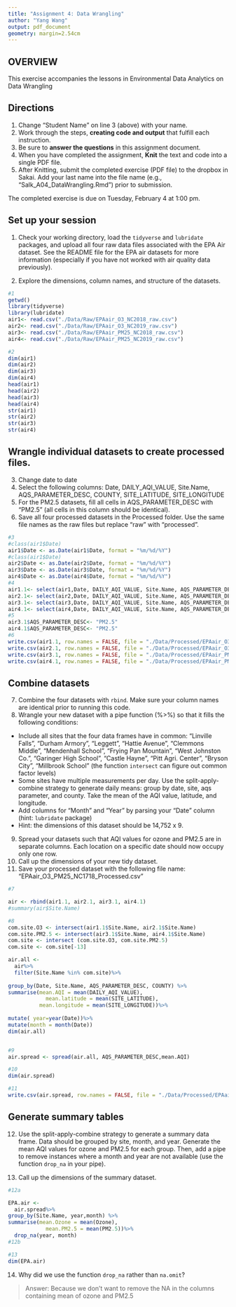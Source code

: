 ```yaml
---
title: "Assignment 4: Data Wrangling"
author: "Yang Wang"
output: pdf_document
geometry: margin=2.54cm
---
```


## OVERVIEW

This exercise accompanies the lessons in Environmental Data Analytics on Data Wrangling 

## Directions
1. Change "Student Name" on line 3 (above) with your name.
3. Work through the steps, **creating code and output** that fulfill each instruction.
4. Be sure to **answer the questions** in this assignment document.
6. When you have completed the assignment, **Knit** the text and code into a single PDF file.
8. After Knitting, submit the completed exercise (PDF file) to the dropbox in Sakai. Add your last name into the file name (e.g., "Salk_A04_DataWrangling.Rmd") prior to submission.

The completed exercise is due on Tuesday, February 4 at 1:00 pm.

## Set up your session 
1. Check your working directory, load the `tidyverse` and `lubridate` packages, and upload all four raw data files associated with the EPA Air dataset. See the README file for the EPA air datasets for more information (especially if you have not worked with air quality data previously). 

2. Explore the dimensions, column names, and structure of the datasets. 

```r
#1
getwd()
library(tidyverse)
library(lubridate)
air1<- read.csv("./Data/Raw/EPAair_O3_NC2018_raw.csv")
air2<- read.csv("./Data/Raw/EPAair_O3_NC2019_raw.csv")
air3<- read.csv("./Data/Raw/EPAair_PM25_NC2018_raw.csv")
air4<- read.csv("./Data/Raw/EPAair_PM25_NC2019_raw.csv")

#2
dim(air1)
dim(air2)
dim(air3)
dim(air4)
head(air1)
head(air2)
head(air3)
head(air4)
str(air1)
str(air2)
str(air3)
str(air4)
```

## Wrangle individual datasets to create processed files.
3. Change date to date
4. Select the following columns: Date, DAILY_AQI_VALUE, Site.Name, AQS_PARAMETER_DESC, COUNTY, SITE_LATITUDE, SITE_LONGITUDE
5. For the PM2.5 datasets, fill all cells in AQS_PARAMETER_DESC with "PM2.5" (all cells in this column should be identical).
6. Save all four processed datasets in the Processed folder. Use the same file names as the raw files but replace "raw" with "processed".

```r
#3
#class(air1$Date)
air1$Date <- as.Date(air1$Date, format = "%m/%d/%Y")
#class(air1$Date)
air2$Date <- as.Date(air2$Date, format = "%m/%d/%Y")
air3$Date <- as.Date(air3$Date, format = "%m/%d/%Y")
air4$Date <- as.Date(air4$Date, format = "%m/%d/%Y")
#4
air1.1<- select(air1,Date, DAILY_AQI_VALUE, Site.Name, AQS_PARAMETER_DESC, COUNTY, SITE_LATITUDE, SITE_LONGITUDE)
air2.1<- select(air2,Date, DAILY_AQI_VALUE, Site.Name, AQS_PARAMETER_DESC, COUNTY, SITE_LATITUDE, SITE_LONGITUDE)
air3.1<- select(air3,Date, DAILY_AQI_VALUE, Site.Name, AQS_PARAMETER_DESC, COUNTY, SITE_LATITUDE, SITE_LONGITUDE)
air4.1<- select(air4,Date, DAILY_AQI_VALUE, Site.Name, AQS_PARAMETER_DESC, COUNTY, SITE_LATITUDE, SITE_LONGITUDE)
#5
air3.1$AQS_PARAMETER_DESC<- "PM2.5"
air4.1$AQS_PARAMETER_DESC<- "PM2.5"
#6
write.csv(air1.1, row.names = FALSE, file = "./Data/Processed/EPAair_O3_NC2018_processed.csv")
write.csv(air2.1, row.names = FALSE, file = "./Data/Processed/EPAair_O3_NC2019_processed.csv")
write.csv(air3.1, row.names = FALSE, file = "./Data/Processed/EPAair_PM25_NC2018_processed.csv")
write.csv(air4.1, row.names = FALSE, file = "./Data/Processed/EPAair_PM25_NC2019_processed.csv")

```


## Combine datasets
7. Combine the four datasets with `rbind`. Make sure your column names are identical prior to running this code. 
8. Wrangle your new dataset with a pipe function (%>%) so that it fills the following conditions: 

* Include all sites that the four data frames have in common: "Linville Falls", "Durham Armory", "Leggett", "Hattie Avenue", "Clemmons Middle", "Mendenhall School", "Frying Pan Mountain", "West Johnston Co.", "Garinger High School", "Castle Hayne", "Pitt Agri. Center", "Bryson City", "Millbrook School" (the function `intersect` can figure out common factor levels)
* Some sites have multiple measurements per day. Use the split-apply-combine strategy to generate daily means: group by date, site, aqs parameter, and county. Take the mean of the AQI value, latitude, and longitude.
* Add columns for "Month" and "Year" by parsing your "Date" column (hint: `lubridate` package)
* Hint: the dimensions of this dataset should be 14,752 x 9.

9. Spread your datasets such that AQI values for ozone and PM2.5 are in separate columns. Each location on a specific date should now occupy only one row.
10. Call up the dimensions of your new tidy dataset.
11. Save your processed dataset with the following file name: "EPAair_O3_PM25_NC1718_Processed.csv"

```r
#7

air <- rbind(air1.1, air2.1, air3.1, air4.1)
#summary(air$Site.Name)

#8
com.site.O3 <- intersect(air1.1$Site.Name, air2.1$Site.Name)
com.site.PM2.5 <- intersect(air3.1$Site.Name, air4.1$Site.Name)
com.site <- intersect (com.site.O3, com.site.PM2.5)
com.site <- com.site[-13]

air.all <- 
  air%>%
  filter(Site.Name %in% com.site)%>%
  
group_by(Date, Site.Name, AQS_PARAMETER_DESC, COUNTY) %>%
summarise(mean.AQI = mean(DAILY_AQI_VALUE), 
            mean.latitude = mean(SITE_LATITUDE), 
          mean.longitude = mean(SITE_LONGITUDE))%>%
  
mutate( year=year(Date))%>%
mutate(month = month(Date))
dim(air.all)


#9
air.spread <- spread(air.all, AQS_PARAMETER_DESC,mean.AQI)

#10
dim(air.spread)

#11
write.csv(air.spread, row.names = FALSE, file = "./Data/Processed/EPAair_O3_PM25_NC1718_Processed.csv")
```


## Generate summary tables
12. Use the split-apply-combine strategy to generate a summary data frame. Data should be grouped by site, month, and year. Generate the mean AQI values for ozone and PM2.5 for each group. Then, add a pipe to remove instances where a month and year are not available (use the function `drop_na` in your pipe). 

13. Call up the dimensions of the summary dataset.

```r
#12a

EPA.air <- 
  air.spread%>%
group_by(Site.Name, year,month) %>%
summarise(mean.Ozone = mean(Ozone), 
            mean.PM2.5 = mean(PM2.5))%>%
  drop_na(year, month)
#12b

#13
dim(EPA.air)

```

14. Why did we use the function `drop_na` rather than `na.omit`?

> Answer: Because we don't want to remove the NA in the columns containing mean of ozone and PM2.5 


